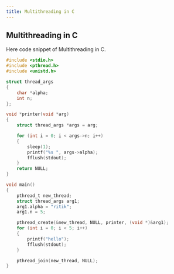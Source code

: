 ```yaml
---
title: Multithreading in C
---
```


## Multithreading in C

Here code snippet of Multithreading in C.

```c
#include <stdio.h>
#include <pthread.h>
#include <unistd.h>

struct thread_args
{
    char *alpha;
    int n;
};

void *printer(void *arg)
{
    struct thread_args *args = arg;

    for (int i = 0; i < args->n; i++)
    {
        sleep(1);
        printf("%s ", args->alpha);
        fflush(stdout);
    }
    return NULL;
}

void main()
{
    pthread_t new_thread;
    struct thread_args arg1;
    arg1.alpha = "ritik";
    arg1.n = 5;

    pthread_create(&new_thread, NULL, printer, (void *)&arg1);
    for (int i = 0; i < 5; i++)
    {
        printf("hello");
        fflush(stdout);
    }

    pthread_join(new_thread, NULL);
}
```

